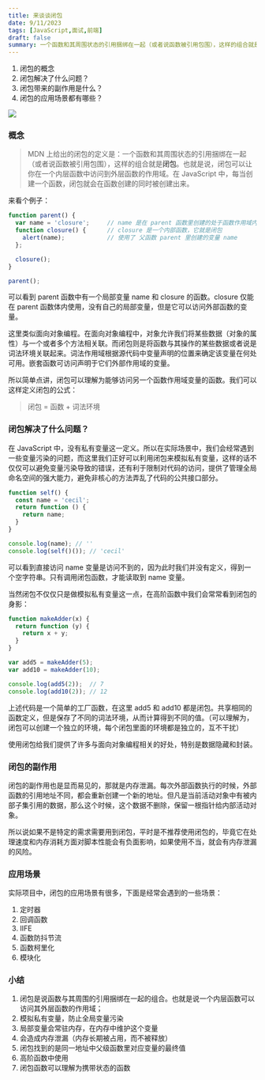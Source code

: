 ```yaml
---
title: 来谈谈闭包
date: 9/11/2023
tags: [JavaScript,面试,前端]
draft: false
summary: 一个函数和其周围状态的引用捆绑在一起（或者说函数被引用包围），这样的组合就是闭包。也就是说，闭包可以让你在一个内层函数中访问到外层函数的作用域。在 JavaScript 中，每当创建一个函数，闭包就会在函数创建的同时被创建出来。
---
```


1.  闭包的概念
2.  闭包解决了什么问题？
3.  闭包带来的副作用是什么？
4.  闭包的应用场景都有哪些？

![](https://note.ihsxu.com/api/imgs/1694444257004.webp)

### 概念

> MDN 上给出的闭包的定义是：一个函数和其周围状态的引用捆绑在一起（或者说函数被引用包围），这样的组合就是**闭包**。也就是说，闭包可以让你在一个内层函数中访问到外层函数的作用域。在 JavaScript 中，每当创建一个函数，闭包就会在函数创建的同时被创建出来。

来看个例子：

```javascript
function parent() {
  var name = 'closure';     // name 是在 parent 函数里创建的处于函数作用域内的一个局部变量
  function closure() {      // closure 是一个内部函数，它就是闭包
    alert(name);            // 使用了 父函数 parent 里创建的变量 name
  };

  closure();
}

parent();
```

可以看到 parent 函数中有一个局部变量 name 和 closure 的函数。closure 仅能在 parent 函数体内使用，没有自己的局部变量，但是它可以访问外部函数的变量。

这里类似面向对象编程。在面向对象编程中，对象允许我们将某些数据（对象的属性）与一个或者多个方法相关联。而闭包则是将函数与其操作的某些数据或者说是词法环境关联起来。词法作用域根据源代码中变量声明的位置来确定该变量在何处可用。嵌套函数可访问声明于它们外部作用域的变量。

所以简单点讲，闭包可以理解为能够访问另一个函数作用域变量的函数。我们可以这样定义闭包的公式：

> 闭包 = 函数 + 词法环境

### 闭包解决了什么问题？

在 JavaScript 中，没有私有变量这一定义。所以在实际场景中，我们会经常遇到一些变量污染的问题，而这里我们正好可以利用闭包来模拟私有变量，这样的话不仅仅可以避免变量污染导致的错误，还有利于限制对代码的访问，提供了管理全局命名空间的强大能力，避免非核心的方法弄乱了代码的公共接口部分。

```javascript
function self() {
  const name = 'cecil';
  return function () {
    return name;
  }
}

console.log(name); // ''
console.log(self()()); // 'cecil'
```

可以看到直接访问 name 变量是访问不到的，因为此时我们并没有定义，得到一个空字符串。只有调用闭包函数，才能读取到 name 变量。

当然闭包不仅仅只是做模拟私有变量这一点，在高阶函数中我们会常常看到闭包的身影：

```javascript
function makeAdder(x) {
  return function (y) {
    return x + y;
  }
}

var add5 = makeAdder(5);
var add10 = makeAdder(10);

console.log(add5(2));  // 7
console.log(add10(2)); // 12

```

上述代码是一个简单的工厂函数，在这里 add5 和 add10 都是闭包。共享相同的函数定义，但是保存了不同的词法环境，从而计算得到不同的值。（可以理解为，闭包可以创建一个独立的环境，每个闭包里面的环境都是独立的，互不干扰）

使用闭包给我们提供了许多与面向对象编程相关的好处，特别是数据隐藏和封装。

### 闭包的副作用

闭包的副作用也是显而易见的，那就是内存泄漏。每次外部函数执行的时候，外部函数的引用地址不同，都会重新创建一个新的地址。但凡是当前活动对象中有被内部子集引用的数据，那么这个时候，这个数据不删除，保留一根指针给内部活动对象。

所以说如果不是特定的需求需要用到闭包，平时是不推荐使用闭包的，毕竟它在处理速度和内存消耗方面对脚本性能会有负面影响，如果使用不当，就会有内存泄漏的风险。

### 应用场景

实际项目中，闭包的应用场景有很多，下面是经常会遇到的一些场景：

1.  定时器
2.  回调函数
3.  IIFE
4.  函数防抖节流
5.  函数柯里化
6.  模块化

### 小结

1.  闭包是说函数与其周围的引用捆绑在一起的组合。也就是说一个内层函数可以访问其外层函数的作用域；
2.  模拟私有变量，防止全局变量污染
3.  局部变量会常驻内存，在内存中维护这个变量
4.  会造成内存泄漏（内存长期被占用，而不被释放）
5.  闭包找到的是同一地址中父级函数里对应变量的最终值
6.  高阶函数中使用
7.  闭包函数可以理解为携带状态的函数

